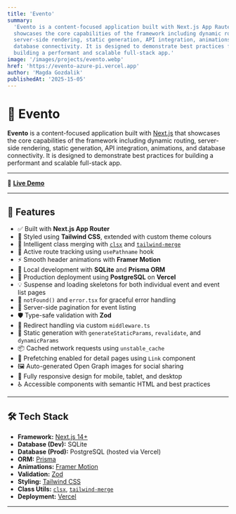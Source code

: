 ```yaml
---
title: 'Evento'
summary:
  'Evento is a content-focused application built with Next.js App Rauter that
  showcases the core capabilities of the framework including dynamic routing,
  server-side rendering, static generation, API integration, animations, and
  database connectivity. It is designed to demonstrate best practices for
  building a performant and scalable full-stack app.'
image: '/images/projects/evento.webp'
href: 'https://evento-azure-pi.vercel.app'
author: 'Magda Gozdalik'
publishedAt: '2025-15-05'
---
```


# 🎉 Evento

**Evento** is a content-focused application built with
[Next.js](https://nextjs.org/) that showcases the core capabilities of the
framework including dynamic routing, server-side rendering, static generation,
API integration, animations, and database connectivity. It is designed to
demonstrate best practices for building a performant and scalable full-stack
app.

---

🔗 **<a href="https://evento-azure-pi.vercel.app/" target="_blank">Live
Demo</a>**

---

## 🚀 Features

- ✅ Built with **Next.js App Router**
- 🎨 Styled using **Tailwind CSS**, extended with custom theme colours
- 🧠 Intelligent class merging with [`clsx`](https://github.com/lukeed/clsx) and
  [`tailwind-merge`](https://www.npmjs.com/package/tailwind-merge)
- 📍 Active route tracking using `usePathname` hook
- ⚡ Smooth header animations with **Framer Motion**
- 💽 Local development with **SQLite** and **Prisma ORM**
- 🐘 Production deployment using **PostgreSQL** on **Vercel**
- 💡 Suspense and loading skeletons for both individual event and event list
  pages
- 🔄 `notFound()` and `error.tsx` for graceful error handling
- 🔁 Server-side pagination for event listing
- 🛡️ Type-safe validation with **Zod**
- 🧭 Redirect handling via custom `middleware.ts`
- 🧱 Static generation with `generateStaticParams`, `revalidate`, and
  `dynamicParams`
- 📦 Cached network requests using `unstable_cache`
- 🔗 Prefetching enabled for detail pages using `Link` component
- 🖼️ Auto-generated Open Graph images for social sharing
- 📱 Fully responsive design for mobile, tablet, and desktop
- ♿ Accessible components with semantic HTML and best practices

---

## 🛠️ Tech Stack

- **Framework:** [Next.js 14+](https://nextjs.org/)
- **Database (Dev):** SQLite
- **Database (Prod):** PostgreSQL (hosted via Vercel)
- **ORM:** [Prisma](https://www.prisma.io/)
- **Animations:** [Framer Motion](https://www.framer.com/motion/)
- **Validation:** [Zod](https://zod.dev/)
- **Styling:** [Tailwind CSS](https://tailwindcss.com/)
- **Class Utils:** [`clsx`](https://github.com/lukeed/clsx),
  [`tailwind-merge`](https://github.com/dcastil/tailwind-merge)
- **Deployment:** [Vercel](https://vercel.com/)

---
